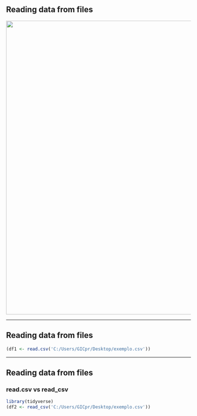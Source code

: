 ## Reading data from files

<img src="Images/ReadingWritingData.png" style="width: 800px;"/>

---

## Reading data from files
```{r}
(df1 <- read.csv('C:/Users/GICpr/Desktop/exemplo.csv'))
```


--- 

## Reading data from files

### read.csv vs read_csv
```{r, message=FALSE}
library(tidyverse)
(df2 <- read_csv('C:/Users/GICpr/Desktop/exemplo.csv'))
```